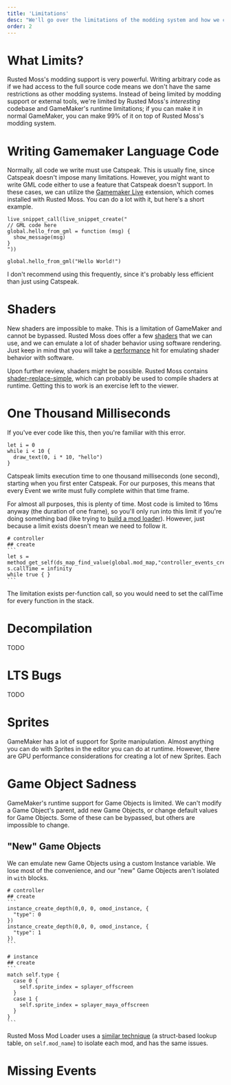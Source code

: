 ```yaml
---
title: 'Limitations'
desc: "We'll go over the limitations of the modding system and how we can break the rules."
order: 2
---
```


# What Limits?

Rusted Moss's modding support is very powerful. Writing arbitrary code as if we had access to the full source code means we don't have the same restrictions as other modding systems. Instead of being limited by modding support or external tools, we're limited by Rusted Moss's _interesting_ codebase and GameMaker's runtime limitations; if you can make it in normal GameMaker, you can make 99% of it on top of Rusted Moss's modding system.

# Writing Gamemaker Language Code

Normally, all code we write must use Catspeak. This is usually fine, since Catspeak doesn't impose many limitations. However, you might want to write GML code either to use a feature that Catspeak doesn't support. In these cases, we can utilize the [Gamemaker Live](https://yal.cc/docs/gm/gmlive/) extension, which comes installed with Rusted Moss. You can do a lot with it, but here's a short example.

```sp
live_snippet_call(live_snippet_create("
// GML code here
global.hello_from_gml = function (msg) {
  show_message(msg)
}
"))

global.hello_from_gml("Hello World!")
```

I don't recommend using this frequently, since it's probably less efficient than just using Catspeak.

# Shaders

New shaders are impossible to make. This is a limitation of GameMaker and cannot be bypassed. Rusted Moss does offer a few [shaders](/rm-docs/mose/misc#shaders) that we can use, and we can emulate a lot of shader behavior using software rendering. Just keep in mind that you will take a [performance](/rm-docs/modding/performance) hit for emulating shader behavior with software.

Upon further review, shaders might be possible. Rusted Moss contains [shader-replace-simple](https://yellowafterlife.itch.io/gamemaker-shader-replace-simple), which can probably be used to compile shaders at runtime. Getting this to work is an exercise left to the viewer.

# One Thousand Milliseconds

If you've ever code like this, then you're familiar with this error.

```sp
let i = 0
while i < 10 {
  draw_text(0, i * 10, "hello")
}
```

Catspeak limits execution time to one thousand milliseconds (one second), starting when you first enter Catspeak. For our purposes, this means that every Event we write must fully complete within that time frame.

For almost all purposes, this is plenty of time. Most code is limited to 16ms anyway (the duration of one frame), so you'll only run into this limit if you're doing something bad (like trying to [build a mod loader](/rm-docs/rmml/quickstart)). However, just because a limit exists doesn't mean we need to follow it.

````rmml
# controller
## create
```
let s = method_get_self(ds_map_find_value(global.mod_map,"controller_events_create"))
s.callTime = infinity
while true { }
```
````

The limitation exists per-function call, so you would need to set the callTime for every function in the stack.

# Decompilation

TODO

# LTS Bugs

TODO

# Sprites

GameMaker has a lot of support for Sprite manipulation. Almost anything you can do with Sprites in the editor you can do at runtime. However, there are GPU performance considerations for creating a lot of new Sprites. Each

# Game Object Sadness

GameMaker's runtime support for Game Objects is limited. We can't modify a Game Object's parent, add new Game Objects, or change default values for Game Objects. Some of these can be bypassed, but others are impossible to change.

## "New" Game Objects

We can emulate new Game Objects using a custom Instance variable. We lose most of the convenience, and our "new" Game Objects aren't isolated in `with` blocks.

````rmml {5,8,16,19}
# controller
## create
```
instance_create_depth(0,0, 0, omod_instance, {
  "type": 0
})
instance_create_depth(0,0, 0, omod_instance, {
  "type": 1
})
```

# instance
## create
```
match self.type {
  case 0 {
    self.sprite_index = splayer_offscreen
  }
  case 1 {
    self.sprite_index = splayer_maya_offscreen
  }
}
```
````

Rusted Moss Mod Loader uses a [similar technique](/rm-docs/rmml/api#runtime) (a struct-based lookup table, on `self.mod_name`) to isolate each mod, and has the same issues.

# Missing Events
